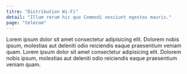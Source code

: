```yaml
---
titre: "Distribution Wi-Fi"
detail: "Illum rerum hic quo Commodi nesciunt egestas mauris."
page: "telecom"
---
```


Lorem ipsum dolor sit amet consectetur adipisicing elit. Dolorem nobis ipsum, molestias aut deleniti odio reiciendis eaque praesentium veniam quam.
Lorem ipsum dolor sit amet consectetur adipisicing elit. Dolorem nobis ipsum, molestias aut deleniti odio reiciendis eaque praesentium veniam quam.
